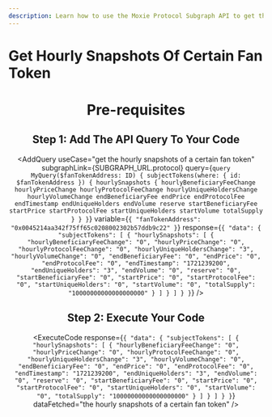 ```yaml
---
description: Learn how to use the Moxie Protocol Subgraph API to get the hourly snapshots of a certain fan token.
---
```



# Get Hourly Snapshots Of Certain Fan Token

<Header
  useCase="get the hourly snapshots of a certain fan token"
  apiName="Moxie Protocol Subgraph"
/>

# Pre-requisites

<Prerequisites apiName="Moxie Protocol Subgraph" />

## Step 1: Add The API Query To Your Code

<AddQuery
  useCase="get the hourly snapshots of a certain fan token"
  subgraphLink={SUBGRAPH_URL.protocol}
  query={`query MyQuery($fanTokenAddress: ID) {
  subjectTokens(where: { id: $fanTokenAddress }) {
    hourlySnapshots {
      hourlyBeneficiaryFeeChange
      hourlyPriceChange
      hourlyProtocolFeeChange
      hourlyUniqueHoldersChange
      hourlyVolumeChange
      endBeneficiaryFee
      endPrice
      endProtocolFee
      endTimestamp
      endUniqueHolders
      endVolume
      reserve
      startBeneficiaryFee
      startPrice
      startProtocolFee
      startUniqueHolders
      startVolume
      totalSupply
    }
  }
}`}
  variable={`{
  "fanTokenAddress": "0x0045214aa342f75ff65c0208002302b57ddb9c22"
}`}
  response={`{
  "data": {
    "subjectTokens": [
      {
        "hourlySnapshots": [
          {
            "hourlyBeneficiaryFeeChange": "0",
            "hourlyPriceChange": "0",
            "hourlyProtocolFeeChange": "0",
            "hourlyUniqueHoldersChange": "3",
            "hourlyVolumeChange": "0",
            "endBeneficiaryFee": "0",
            "endPrice": "0",
            "endProtocolFee": "0",
            "endTimestamp": "1721239200",
            "endUniqueHolders": "3",
            "endVolume": "0",
            "reserve": "0",
            "startBeneficiaryFee": "0",
            "startPrice": "0",
            "startProtocolFee": "0",
            "startUniqueHolders": "0",
            "startVolume": "0",
            "totalSupply": "10000000000000000000"
          }
        ]
      }
    ]
  }
}`}
/>

## Step 2: Execute Your Code

<ExecuteCode
  response={`{
  "data": {
    "subjectTokens": [
      {
        "hourlySnapshots": [
          {
            "hourlyBeneficiaryFeeChange": "0",
            "hourlyPriceChange": "0",
            "hourlyProtocolFeeChange": "0",
            "hourlyUniqueHoldersChange": "3",
            "hourlyVolumeChange": "0",
            "endBeneficiaryFee": "0",
            "endPrice": "0",
            "endProtocolFee": "0",
            "endTimestamp": "1721239200",
            "endUniqueHolders": "3",
            "endVolume": "0",
            "reserve": "0",
            "startBeneficiaryFee": "0",
            "startPrice": "0",
            "startProtocolFee": "0",
            "startUniqueHolders": "0",
            "startVolume": "0",
            "totalSupply": "10000000000000000000"
          }
        ]
      }
    ]
  }
}`}
  dataFetched="the hourly snapshots of a certain fan token"
/>

<DeveloperSupport />
